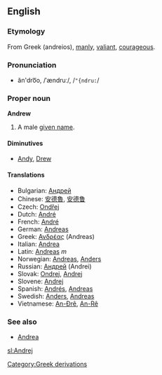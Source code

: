 ==English==
===Etymology===
From Greek <!--provide the Greek in the Greek alphabet here--> (andreios), [[manly]], [[valiant]], [[courageous]].

===Pronunciation===
*ăn'dro͞o, /ˈændruː/, /<tt>"{ndru:</tt>/

===Proper noun===
'''Andrew'''

#A male [[given name]].

====Diminutives====
*[[Andy]], [[Drew]]

====Translations====
*Bulgarian: [[Андрей]]
*Chinese: [[安德魯]], [[安德鲁]]
*Czech: [[Ondřej]]
*Dutch: [[André#Dutch|André]]
*French: [[André#French|André]]
*German: [[Andreas#German|Andreas]]
*Greek: [[Ανδρέας]] (Andreas)
*Italian: [[Andrea#Italian|Andrea]]
*Latin: [[Andreas#Latin|Andreas]] ''m''
*Norwegian: [[Andreas#Norwegian|Andreas]], [[Anders#Norwegian|Anders]]
*Russian: [[Андрей]] (Andrei)
*Slovak: [[Ondrej]], [[Andrej#Slovak|Andrej]]
*Slovene: [[Andrej#Slovene|Andrej]]
*Spanish: [[Andrés]], [[Andreas#Spanish|Andreas]]
*Swedish: [[Anders#Swedish|Anders]], [[Andreas#Swedish|Andreas]]
*Vietnamese: [[An-Đrê]], [[An-Rê]]

===See also===
*[[Andrea]]

[[Category:Greek derivations]]

[[sl:Andrej]]